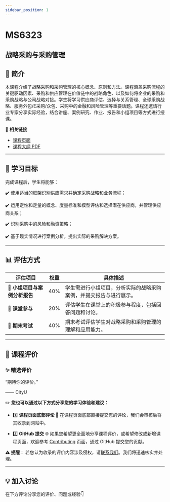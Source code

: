 ```yaml
---
sidebar_position: 1
---
```


# MS6323
## 战略采购与采购管理

## **📘 简介**
本课程介绍了战略采购和采购管理的核心概念、原则和方法。课程涵盖采购流程的关键驱动因素、采购和供应管理在价值链中的战略角色、以及如何将企业的采购和采购战略与公司战略对接。学生将学习供应商评估、选择与关系管理、全球采购战略、服务外包/E采购/众包、采购中的金融和风险管理等重要话题。课程还邀请行业专家分享实际经验，结合讲座、案例研究、作业、报告和小组项目等方式进行授课。

🔗 **相关链接**
- [课程页面](https://www.cityu.edu.hk/catalogue/pg/202425/course/MS6323.htm)
- [课程大纲 PDF](https://www.cityu.edu.hk/catalogue/pg/202425/course/MS6323.pdf)

---

## **🎯 学习目标**

完成课程后，学生将能够：

✔️ 使用适当的框架识别供应需求并确定采购战略和业务流程；

✔️ 运用定性和定量的概念、度量标准和模型评估和选择潜在供应商，并管理供应商关系；

✔️ 识别采购中的风险和融资策略；

✔️ 基于现实情况进行案例分析，提出实际的采购解决方案。

---

## **📊 评估方式**

| **评估项目**          | **权重** | **具体描述**                                                                                       |
|----------------------|---------|---------------------------------------------------------------------------------------------------|
| **👥 小组项目与案例分析报告** | 40%     | 学生需进行小组项目，分析实际的战略采购案例，并提交报告与进行展示。                               |
| **💬 课堂参与**        | 20%     | 评估学生在课堂上的积极参与程度，包括回答问题和讨论。                                             |
| **📝 期末考试**        | 40%     | 期末考试评估学生对战略采购和采购管理的理解和应用能力。                                           |

---

## **💬 课程评价**

### ✨ **精选评价**
<div className={commentStyles.commentBox}>
    <p className={commentStyles.commentText}>
        “期待你的评价。”
    </p>
    <p className={commentStyles.commentAuthor}>—— CityU</p>
</div>

✏️ **您也可以通过以下方式分享您的学习体验和建议：**

- 1️⃣ **课程页面底部评论**
💬 在课程页面底部直接提交您的评论，我们会审核后将其收录到网站中。

- 2️⃣ **GitHub 提交**
🌐 如果您希望更全面地分享课程评价，或希望修改或新增课程页面，欢迎参考 [Contributing](https://penjc.github.io/cityU-navigator/contributing) 页面，通过 GitHub 提交您的贡献。

**⚠️ 提醒**：
若您认为收录的评价内容涉及侵权，请[联系我们](https://github.com/penjc/cityU-navigator/issues)。我们将迅速核实并处理。

---

## **💡 加入讨论**

在下方评论分享您的评价、问题或经验👇
<Utterances />
